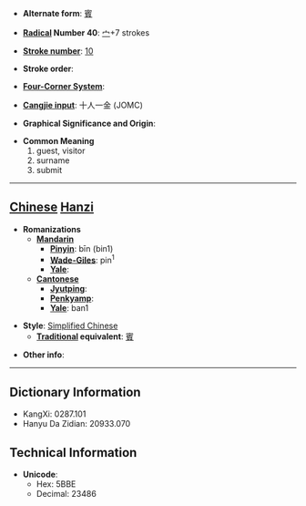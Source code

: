 * '''Alternate form''': [[賓]]

* '''[[Wiktionary:Chinese radical index| Radical]] Number 40''': [[Wiktionary:Chinese radical index 宀|宀]]+7 strokes

* '''[[Wiktionary:Chinese total strokes index|Stroke number]]''': [[Wiktionary:Chinese total strokes index 10|10]]

* '''Stroke order''': 

* '''[[Wiktionary:Chinese four corner index|Four-Corner System]]''': 

* '''[[Wiktionary:Chinese Cangjie index|Cangjie input]]''': 十人一金 (JOMC)

* '''Graphical Significance and Origin''': 

* '''Common Meaning'''
*#guest, visitor
*# surname
*# submit


----

== [[Chinese]] [[Hanzi]] ==

* '''Romanizations'''
** '''[[Mandarin]]'''
*** '''[[Pinyin]]''': bīn (bin1)
*** '''[[Wade-Giles]]''': pin<sup>1</sup>
*** '''[[Yale]]''': 
** '''[[Cantonese]]'''
*** '''[[Jyutping]]''':
*** '''[[Penkyamp]]''': 
*** '''[[Yale]]''': ban1

* '''Style''': [[Simplified Chinese]] 
** '''[[Traditional Chinese|Traditional]] equivalent''': [[賓]]

* '''Other info''': 

----

== Dictionary Information ==

* KangXi: 0287.101
* Hanyu Da Zidian: 20933.070

== Technical Information ==

* '''Unicode''':
** Hex: 5BBE
** Decimal: 23486